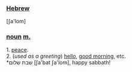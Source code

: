 ===[[Hebrew]]===

[∫a'lom]

===[[noun]] [[masculine|m.]]===

1. [[peace]].<br>
2. (<i>used as a greeting</i>) [[hello]], [[good morning]], etc.<br>
*שבת שלום [∫a'bat ∫a'lom], happy sabbath!